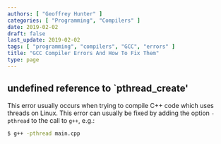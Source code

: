 ```yaml
---
authors: [ "Geoffrey Hunter" ]
categories: [ "Programming", "Compilers" ]
date: 2019-02-02
draft: false
last_update: 2019-02-02
tags: [ "programming", "compilers", "GCC", "errors" ]
title: "GCC Compiler Errors And How To Fix Them"
type: page
---
```


## undefined reference to `pthread_create'

This error usually occurs when trying to compile C++ code which uses threads on Linux. This error can usually be fixed by adding the option `-pthread` to the call to `g++`, e.g.:

```sh
$ g++ -pthread main.cpp
```
